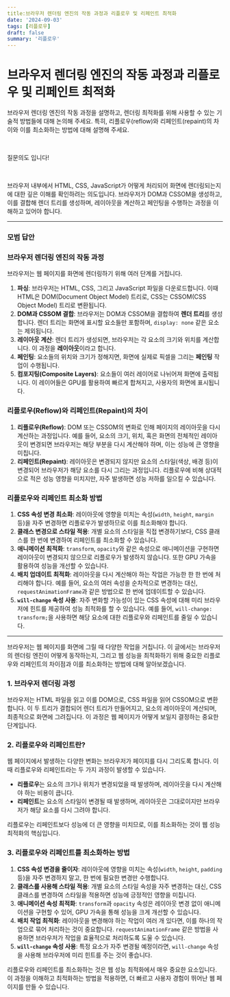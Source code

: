 ```yaml
---
title:브라우저 렌더링 엔진의 작동 과정과 리플로우 및 리페인트 최적화
date: '2024-09-03'
tags: [리플로우]
draft: false
summary: '리플로우'
---
```


# 브라우저 렌더링 엔진의 작동 과정과 리플로우 및 리페인트 최적화

브라우저 렌더링 엔진의 작동 과정을 설명하고, 렌더링 최적화를 위해 사용할 수 있는 기술적 방법들에 대해 논의해 주세요. 특히, 리플로우(reflow)와 리페인트(repaint)의 차이와 이를 최소화하는 방법에 대해 설명해 주세요.

​

질문의도 입니다!

​

브라우저 내부에서 HTML, CSS, JavaScript가 어떻게 처리되어 화면에 렌더링되는지에 대한 깊은 이해를 확인하려는 의도입니다. 브라우저가 DOM과 CSSOM을 생성하고, 이를 결합해 렌더 트리를 생성하며, 레이아웃을 계산하고 페인팅을 수행하는 과정을 이해하고 있어야 합니다.

---

### 모범 답안

### 브라우저 렌더링 엔진의 작동 과정

브라우저는 웹 페이지를 화면에 렌더링하기 위해 여러 단계를 거칩니다.

1. **파싱**: 브라우저는 HTML, CSS, 그리고 JavaScript 파일을 다운로드합니다. 이때 HTML은 DOM(Document Object Model) 트리로, CSS는 CSSOM(CSS Object Model) 트리로 변환됩니다.
2. **DOM과 CSSOM 결합**: 브라우저는 DOM과 CSSOM을 결합하여 **렌더 트리**를 생성합니다. 렌더 트리는 화면에 표시할 요소들만 포함하며, `display: none` 같은 요소는 제외됩니다.
3. **레이아웃 계산**: 렌더 트리가 생성되면, 브라우저는 각 요소의 크기와 위치를 계산합니다. 이 과정을 **레이아웃**이라고 합니다.
4. **페인팅**: 요소들의 위치와 크기가 정해지면, 화면에 실제로 픽셀을 그리는 **페인팅** 작업이 수행됩니다.
5. **컴포지팅(Composite Layers)**: 요소들이 여러 레이어로 나뉘어져 화면에 출력됩니다. 이 레이어들은 GPU를 활용하여 빠르게 합쳐지고, 사용자의 화면에 표시됩니다.

### 리플로우(Reflow)와 리페인트(Repaint)의 차이

1. **리플로우(Reflow)**: DOM 또는 CSSOM의 변화로 인해 페이지의 레이아웃을 다시 계산하는 과정입니다. 예를 들어, 요소의 크기, 위치, 혹은 화면의 전체적인 레이아웃이 변경되면 브라우저는 해당 부분을 다시 계산해야 하며, 이는 성능에 큰 영향을 미칩니다.
2. **리페인트(Repaint)**: 레이아웃은 변경되지 않지만 요소의 스타일(색상, 배경 등)이 변경되어 브라우저가 해당 요소를 다시 그리는 과정입니다. 리플로우에 비해 상대적으로 적은 성능 영향을 미치지만, 자주 발생하면 성능 저하를 일으킬 수 있습니다.

### 리플로우와 리페인트 최소화 방법

1. **CSS 속성 변경 최소화**: 레이아웃에 영향을 미치는 속성(`width`, `height`, `margin` 등)을 자주 변경하면 리플로우가 발생하므로 이를 최소화해야 합니다.
2. **클래스 변경으로 스타일 적용**: 개별 요소의 스타일을 직접 변경하기보다, CSS 클래스를 한 번에 변경하여 리페인트를 최소화할 수 있습니다.
3. **애니메이션 최적화**: `transform`, `opacity`와 같은 속성으로 애니메이션을 구현하면 레이아웃이 변경되지 않으므로 리플로우가 발생하지 않습니다. 또한 GPU 가속을 활용하여 성능을 개선할 수 있습니다.
4. **배치 업데이트 최적화**: 레이아웃을 다시 계산해야 하는 작업은 가능한 한 한 번에 처리해야 합니다. 예를 들어, 요소의 여러 속성을 순차적으로 변경하는 대신, `requestAnimationFrame`과 같은 방법으로 한 번에 업데이트할 수 있습니다.
5. **`will-change` 속성 사용**: 자주 변화할 가능성이 있는 CSS 속성에 대해 미리 브라우저에 힌트를 제공하여 성능 최적화를 할 수 있습니다. 예를 들어, `will-change: transform;`을 사용하면 해당 요소에 대한 리플로우와 리페인트를 줄일 수 있습니다.

---

브라우저는 웹 페이지를 화면에 그릴 때 다양한 작업을 거칩니다. 이 글에서는 브라우저의 렌더링 엔진이 어떻게 동작하는지, 그리고 웹 성능을 최적화하기 위해 중요한 리플로우와 리페인트의 차이점과 이를 최소화하는 방법에 대해 알아보겠습니다.

### 1. 브라우저 렌더링 과정

브라우저는 HTML 파일을 읽고 이를 DOM으로, CSS 파일을 읽어 CSSOM으로 변환합니다. 이 두 트리가 결합되어 렌더 트리가 만들어지고, 요소의 레이아웃이 계산되며, 최종적으로 화면에 그려집니다. 이 과정은 웹 페이지가 어떻게 보일지 결정하는 중요한 단계입니다.

### 2. 리플로우와 리페인트란?

웹 페이지에서 발생하는 다양한 변화는 브라우저가 페이지를 다시 그리도록 합니다. 이때 리플로우와 리페인트라는 두 가지 과정이 발생할 수 있습니다.

- **리플로우**는 요소의 크기나 위치가 변경되었을 때 발생하며, 레이아웃을 다시 계산해야 하는 비용이 큽니다.
- **리페인트**는 요소의 스타일이 변경될 때 발생하며, 레이아웃은 그대로이지만 브라우저가 해당 요소를 다시 그려야 합니다.

리플로우는 리페인트보다 성능에 더 큰 영향을 미치므로, 이를 최소화하는 것이 웹 성능 최적화의 핵심입니다.

### 3. 리플로우와 리페인트를 최소화하는 방법

1. **CSS 속성 변경을 줄이자**: 레이아웃에 영향을 미치는 속성(`width`, `height`, `padding` 등)을 자주 변경하지 말고, 한 번에 필요한 변경만 수행합니다.
2. **클래스를 사용해 스타일 적용**: 개별 요소의 스타일 속성을 자주 변경하는 대신, CSS 클래스를 변경하여 스타일을 적용하면 성능에 긍정적인 영향을 미칩니다.
3. **애니메이션 속성 최적화**: `transform`과 `opacity` 속성은 레이아웃 변경 없이 애니메이션을 구현할 수 있어, GPU 가속을 통해 성능을 크게 개선할 수 있습니다.
4. **배치 작업 최적화**: 레이아웃을 변경해야 하는 작업이 여러 개 있다면, 이를 하나의 작업으로 묶어 처리하는 것이 중요합니다. `requestAnimationFrame` 같은 방법을 사용하면 브라우저가 작업을 효율적으로 처리하도록 도울 수 있습니다.
5. **`will-change` 속성 사용**: 특정 요소가 자주 변경될 예정이라면, `will-change` 속성을 사용해 브라우저에 미리 힌트를 주는 것이 좋습니다.

리플로우와 리페인트를 최소화하는 것은 웹 성능 최적화에서 매우 중요한 요소입니다. 이 과정을 이해하고 최적화하는 방법을 적용하면, 더 빠르고 사용자 경험이 뛰어난 웹 페이지를 만들 수 있습니다.
